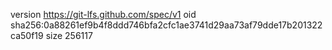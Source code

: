 version https://git-lfs.github.com/spec/v1
oid sha256:0a88261ef9b4f8ddd746bfa2cfc1ae3741d29aa73af79dde17b201322ca50f19
size 256117
